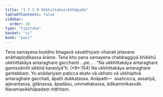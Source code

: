 ```yaml
---
title: "1.7.1.9 Ukkhittakasikkhāpada"
tableOfContents: false
sidebar:
  order: 10
type: "tipitaka"
basket: "vi"
book: "paci"
---
```



<DynamicBreadcrumb />

<Division number="584" book="paci">

<Paragraph number="1725" book="paci">
Tena samayena buddho bhagavā sāvatthiyaṃ viharati jetavane anāthapiṇḍikassa ārāme. Tena kho pana samayena chabbaggiyā bhikkhū ukkhittakāya antaraghare gacchanti …pe… .
</Paragraph>

<Paragraph number="1726" book="paci">
<Emphasis>“Na ukkhittakāya antaraghare gamissāmīti sikkhā karaṇīyā”</Emphasis>ti. (*9*:<Emphasis>154</Emphasis>)
</Paragraph>

<Paragraph number="1727" book="paci">
Na ukkhittakāya antaraghare gantabbaṃ. Yo anādariyaṃ paṭicca ekato vā ubhato vā ukkhipitvā antaraghare gacchati, āpatti dukkaṭassa.
</Paragraph>

<Paragraph number="1728" book="paci">
Anāpatti—  asañcicca, assatiyā, ajānantassa, gilānassa, āpadāsu, ummattakassa, ādikammikassāti.

</Paragraph>
</Division>

<Paragraph number="1729" type="center" book="paci">
Navamasikkhāpadaṃ niṭṭhitaṃ.
</Paragraph>